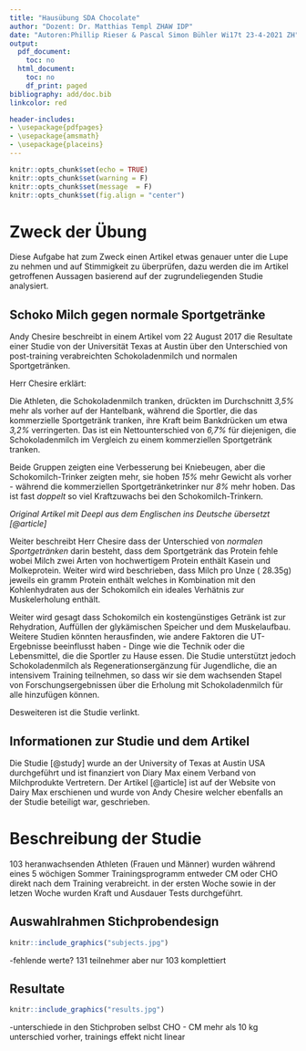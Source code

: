 ```yaml
---
title: "Hausübung SDA Chocolate"
author: "Dozent: Dr. Matthias Templ ZHAW IDP"
date: "Autoren:Phillip Rieser & Pascal Simon Bühler Wi17t 23-4-2021 ZH"
output:
  pdf_document:
    toc: no
  html_document:
    toc: no
    df_print: paged
bibliography: add/doc.bib
linkcolor: red

header-includes:
- \usepackage{pdfpages}
- \usepackage{amsmath}
- \usepackage{placeins} 
---
```


```r
knitr::opts_chunk$set(echo = TRUE)
knitr::opts_chunk$set(warning = F)
knitr::opts_chunk$set(message  = F)
knitr::opts_chunk$set(fig.align = "center")
```

# Zweck der Übung
Diese Aufgabe hat zum Zweck einen Artikel etwas genauer unter die Lupe zu nehmen und auf Stimmigkeit zu überprüfen, dazu werden die im Artikel getroffenen Aussagen basierend auf der zugrundeliegenden Studie analysiert.

## Schoko Milch gegen normale Sportgetränke


Andy Chesire beschreibt in einem Artikel vom 22 August 2017 die Resultate einer Studie von der Universität Texas at Austin über den Unterschied von post-training verabreichten Schokoladenmilch und normalen Sportgetränken.

Herr Chesire erklärt: 

Die Athleten, die Schokoladenmilch tranken, drückten im Durchschnitt *3,5%* mehr als vorher auf der Hantelbank, während die Sportler, die das kommerzielle Sportgetränk tranken, ihre Kraft beim Bankdrücken um etwa *3,2%* verringerten. Das ist ein Nettounterschied von *6,7%* für diejenigen, die Schokoladenmilch im Vergleich zu einem kommerziellen Sportgetränk tranken.

Beide Gruppen zeigten eine Verbesserung bei Kniebeugen, aber die Schokomilch-Trinker zeigten mehr, sie hoben *15%* mehr Gewicht als vorher - während die kommerziellen Sportgetränketrinker nur *8%* mehr hoben. Das ist fast *doppelt* so viel Kraftzuwachs bei den Schokomilch-Trinkern.

*Original Artikel mit Deepl aus dem Englischen ins Deutsche  übersetzt [@article]*




Weiter beschreibt Herr Chesire dass der Unterschied von *normalen Sportgetränken* darin besteht, dass dem Sportgetränk das Protein fehle wobei Milch zwei Arten von hochwertigem Protein enthält Kasein und Molkeprotein. Weiter wird wird beschrieben, dass Milch pro Unze ( 28.35g) jeweils ein gramm Protein enthält welches in Kombination mit den Kohlenhydraten aus der Schokomilch ein ideales Verhätnis zur Muskelerholung enthält.

Weiter wird gesagt dass Schokomilch ein kostengünstiges Getränk ist  zur Rehydration, Auffüllen der glykämischen Speicher und dem Muskelaufbau.
Weitere Studien könnten herausfinden, wie andere Faktoren die UT-Ergebnisse beeinflusst haben - Dinge wie die Technik oder die Lebensmittel, die die Sportler zu Hause essen.
Die Studie unterstützt jedoch Schokoladenmilch als Regenerationsergänzung für Jugendliche, die an intensivem Training teilnehmen, so dass wir sie dem wachsenden Stapel von Forschungsergebnissen über die Erholung mit Schokoladenmilch für alle hinzufügen können.


Desweiteren ist die Studie verlinkt.

## Informationen zur Studie und dem Artikel

Die Studie [@study] wurde an der University of Texas at Austin USA durchgeführt und ist finanziert von Diary Max einem Verband von Milchprodukte Vertretern.
Der Artikel [@article] ist auf der Website von Dairy Max erschienen und wurde von Andy Chesire welcher ebenfalls an der Studie beteiligt war, geschrieben.




# Beschreibung der Studie


103 heranwachsenden Athleten (Frauen und Männer) wurden während eines 5 wöchigen Sommer Trainingsprogramm entweder CM oder CHO direkt nach dem Training verabreicht. in der ersten Woche sowie in der letzen Woche wurden Kraft und Ausdauer Tests durchgeführt.




## Auswahlrahmen Stichprobendesign


```r

knitr::include_graphics("subjects.jpg")
```



-fehlende werte?  131 teilnehmer aber nur 103 komplettiert 




## Resultate

```r

knitr::include_graphics("results.jpg")
```
-unterschiede in den Stichproben selbst CHO - CM  mehr als 10 kg unterschied vorher, trainings effekt nicht linear 




















